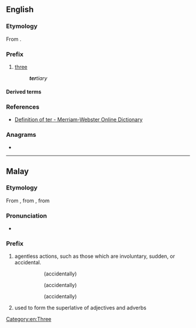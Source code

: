 {{also|ter|TER|tér|têr|ţer|-ter|Appendix:Variations of "ter"}}
==English==

===Etymology===
From {{etyl|la|en}} {{m|la|ter||three times}}.

===Prefix===
{{en-prefix}}

# [[three]]
#: '''''ter'''tiary''

====Derived terms====
{{prefixsee|en}}

===References===
* [http://m-w.com/dictionary/ter- Definition of ter - Merriam-Webster Online Dictionary]

===Anagrams===
* {{anagrams|en|ERT|Ret.|ert|ret}}

[[Category:en:Three]]

----

==Malay==

===Etymology===
From {{etyl|poz-mly-pro|ms}} {{m|poz-mly-pro|*tAr-}}, from {{etyl|poz-pro|ms}} {{m|poz-pro|*taʀ-}}, from {{etyl|map-pro|ms}} {{m|map-pro|*taʀ-}}

===Pronunciation===
* {{IPA|/tə(r)/|lang=ms}}

===Prefix===
{{head|ms|prefix}}

# agentless actions, such as those which are involuntary, sudden, or accidental.
#: {{l|ms|terbaling}}
#:: (accidentally) {{l|en|threw}}
#: {{l|ms|tertidur}}
#:: (accidentally) {{l|en|slept}}
#: {{l|ms|terberi}}
#:: (accidentally) {{l|en|gave}}
# used to form the superlative of adjectives and adverbs
#: {{l|ms|terbesar|'''ter'''besar}}
#:: {{l|en|biggest|big'''est'''}}
#: {{l|ms|terpanjang|'''ter'''panjang}}
#:: {{l|en|longest|long'''est'''}}
#: {{l|ms|tercantik|'''ter'''cantik}}
#:: {{l|en|most beautiful|'''most''' beautiful}}
